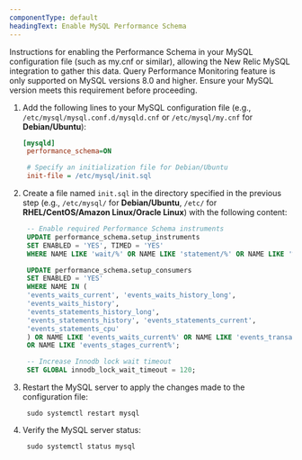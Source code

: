```yaml
---
componentType: default
headingText: Enable MySQL Performance Schema
---
```


Instructions for enabling the Performance Schema in your MySQL configuration file (such as my.cnf or similar), allowing the New Relic MySQL integration to gather this data.
<Callout variant="important">
Query Performance Monitoring feature is only supported on MySQL versions 8.0 and higher. Ensure your MySQL version meets this requirement before proceeding.
</Callout>

1. Add the following lines to your MySQL configuration file (e.g., `/etc/mysql/mysql.conf.d/mysqld.cnf` or `/etc/mysql/my.cnf` for <DNT>**Debian/Ubuntu**</DNT>):
   ```ini
   [mysqld]
    performance_schema=ON

    # Specify an initialization file for Debian/Ubuntu
    init-file = /etc/mysql/init.sql
   ```
2. Create a file named `init.sql` in the directory specified in the previous step (e.g., `/etc/mysql/` for <DNT>**Debian/Ubuntu**</DNT>, `/etc/` for <DNT>**RHEL/CentOS/Amazon Linux/Oracle Linux**</DNT>) with the following content:
   ```sql
    -- Enable required Performance Schema instruments
    UPDATE performance_schema.setup_instruments
    SET ENABLED = 'YES', TIMED = 'YES'
    WHERE NAME LIKE 'wait/%' OR NAME LIKE 'statement/%' OR NAME LIKE '%lock%';

    UPDATE performance_schema.setup_consumers
    SET ENABLED = 'YES'
    WHERE NAME IN (
    'events_waits_current', 'events_waits_history_long',
    'events_waits_history',
    'events_statements_history_long',
    'events_statements_history', 'events_statements_current', 
    'events_statements_cpu'
    ) OR NAME LIKE 'events_waits_current%' OR NAME LIKE 'events_transactions_current%' 
    OR NAME LIKE 'events_stages_current%';

    -- Increase Innodb lock wait timeout
    SET GLOBAL innodb_lock_wait_timeout = 120;
   ```
3. Restart the MySQL server to apply the changes made to the configuration file:
   ```shell
    sudo systemctl restart mysql
   ```
4. Verify the MySQL server status:
   ```shell
    sudo systemctl status mysql
   ```